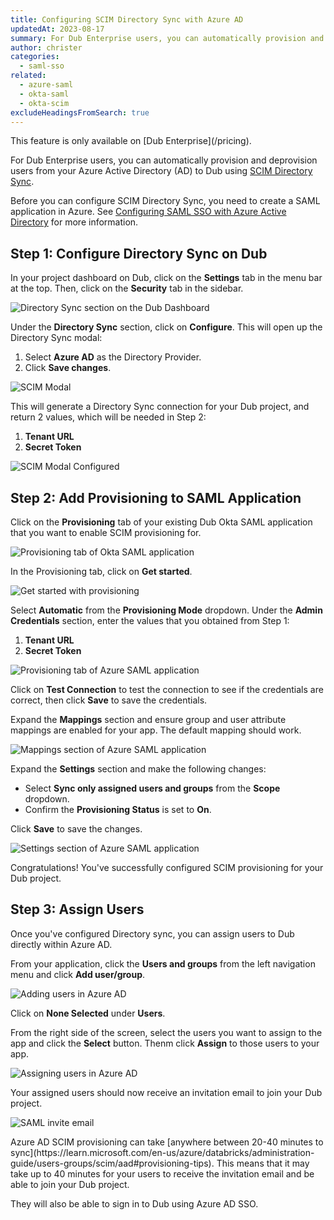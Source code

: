 ```yaml
---
title: Configuring SCIM Directory Sync with Azure AD
updatedAt: 2023-08-17
summary: For Dub Enterprise users, you can automatically provision and deprovision users from Azure AD to Dub using SCIM Directory Sync.
author: christer
categories:
  - saml-sso
related:
  - azure-saml
  - okta-saml
  - okta-scim
excludeHeadingsFromSearch: true
---
```


<Note variant="success">
  This feature is only available on [Dub Enterprise](/pricing).
</Note>

For Dub Enterprise users, you can automatically provision and deprovision users from your Azure Active Directory (AD) to Dub using [SCIM Directory Sync](https://learn.microsoft.com/en-us/azure/active-directory/architecture/sync-scim).

<Prerequisites>

Before you can configure SCIM Directory Sync, you need to create a SAML application in Azure. See [Configuring SAML SSO with Azure Active Directory](azure-saml) for more information.

</Prerequisites>

## Step 1: Configure Directory Sync on Dub

In your project dashboard on Dub, click on the **Settings** tab in the menu bar at the top. Then, click on the **Security** tab in the sidebar.

<Image
  alt="Directory Sync section on the Dub Dashboard"
  src="https://d2vwwcvoksz7ty.cloudfront.net/help/scim-directory-sync.png"
  width={2576}
  height={1608}
  hideCaption={true}
/>

Under the **Directory Sync** section, click on **Configure**. This will open up the Directory Sync modal:

1. Select **Azure AD** as the Directory Provider.
2. Click **Save changes**.

<Image
  alt="SCIM Modal"
  src="https://d2vwwcvoksz7ty.cloudfront.net/help/azure-scim-modal.png"
  width={1652}
  height={1008}
  hideCaption={true}
/>

This will generate a Directory Sync connection for your Dub project, and return 2 values, which will be needed in Step 2:

1. **Tenant URL**
2. **Secret Token**

<Image
  alt="SCIM Modal Configured"
  src="https://d2vwwcvoksz7ty.cloudfront.net/help/azure-scim-modal-configured.png"
  width={1964}
  height={1356}
  hideCaption={true}
/>

## Step 2: Add Provisioning to SAML Application

Click on the **Provisioning** tab of your existing Dub Okta SAML application that you want to enable SCIM provisioning for.

<Image
  alt="Provisioning tab of Okta SAML application"
  src="https://d2vwwcvoksz7ty.cloudfront.net/help/azure-scim-tab.png"
  width={2982}
  height={1536}
  hideCaption={true}
/>

In the Provisioning tab, click on **Get started**.

<Image
  alt="Get started with provisioning"
  src="https://d2vwwcvoksz7ty.cloudfront.net/help/azure-scim-get-started.png"
  width={2666}
  height={1546}
  hideCaption={true}
/>

Select **Automatic** from the **Provisioning Mode** dropdown. Under the **Admin Credentials** section, enter the values that you obtained from Step 1:

1. **Tenant URL**
2. **Secret Token**

<Image
  alt="Provisioning tab of Azure SAML application"
  src="https://d2vwwcvoksz7ty.cloudfront.net/help/azure-scim-provisioning.png"
  width={2020}
  height={1176}
  hideCaption={true}
/>

Click on **Test Connection** to test the connection to see if the credentials are correct, then click **Save** to save the credentials.

Expand the **Mappings** section and ensure group and user attribute mappings are enabled for your app. The default mapping should work.

<Image
  alt="Mappings section of Azure SAML application"
  src="https://d2vwwcvoksz7ty.cloudfront.net/help/azure-scim-mappings.png"
  width={1982}
  height={1154}
  hideCaption={true}
/>

Expand the **Settings** section and make the following changes:

- Select **Sync only assigned users and groups** from the **Scope** dropdown.
- Confirm the **Provisioning Status** is set to **On**.

Click **Save** to save the changes.

<Image
  alt="Settings section of Azure SAML application"
  src="https://d2vwwcvoksz7ty.cloudfront.net/help/azure-scim-settings.png"
  width={2086}
  height={1488}
  hideCaption={true}
/>

Congratulations! You've successfully configured SCIM provisioning for your Dub project.

## Step 3: Assign Users

Once you've configured Directory sync, you can assign users to Dub directly within Azure AD.

From your application, click the **Users and groups** from the left navigation menu and click **Add user/group**.

<Image
  alt="Adding users in Azure AD"
  src="https://d2vwwcvoksz7ty.cloudfront.net/help/azure-scim-add-users.png"
  width={2918}
  height={1570}
  hideCaption={true}
/>

Click on **None Selected** under **Users**.

From the right side of the screen, select the users you want to assign to the app and click the **Select** button. Thenm click **Assign** to those users to your app.

<Image
  alt="Assigning users in Azure AD"
  src="https://d2vwwcvoksz7ty.cloudfront.net/help/azure-scim-assign-user.png"
  width={1564}
  height={1356}
  hideCaption={true}
/>

Your assigned users should now receive an invitation email to join your Dub project.

<Image
  alt="SAML invite email"
  src="https://d2vwwcvoksz7ty.cloudfront.net/help/saml-invite.png"
  width={2918}
  height={1578}
  hideCaption={true}
/>

<Note variant="warning">
  Azure AD SCIM provisioning can take [anywhere between 20-40 minutes to
  sync](https://learn.microsoft.com/en-us/azure/databricks/administration-guide/users-groups/scim/aad#provisioning-tips).
  This means that it may take up to 40 minutes for your users to receive the
  invitation email and be able to join your Dub project.
</Note>

They will also be able to sign in to Dub using Azure AD SSO.
